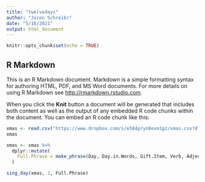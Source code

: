 ```yaml
---
title: "twelvedays"
author: "Jaron Schreibr"
date: "5/16/2021"
output: html_document
---
```


```r
knitr::opts_chunk$set(echo = TRUE)
```

## R Markdown

This is an R Markdown document. Markdown is a simple formatting syntax for authoring HTML, PDF, and MS Word documents. For more details on using R Markdown see <http://rmarkdown.rstudio.com>.

When you click the **Knit** button a document will be generated that includes both content as well as the output of any embedded R code chunks within the document. You can embed an R code chunk like this:

```r
xmas <- read.csv("https://www.dropbox.com/s/e584pryn8evm1gz/xmas.csv?dl=1")
xmas

xmas <- xmas %>%
  dplyr::mutate(
    Full.Phrase = make_phrase(Day, Day.in.Words, Gift.Item, Verb, Adjective, Location)
  )

sing_day(xmas, 2, Full.Phrase)
```
